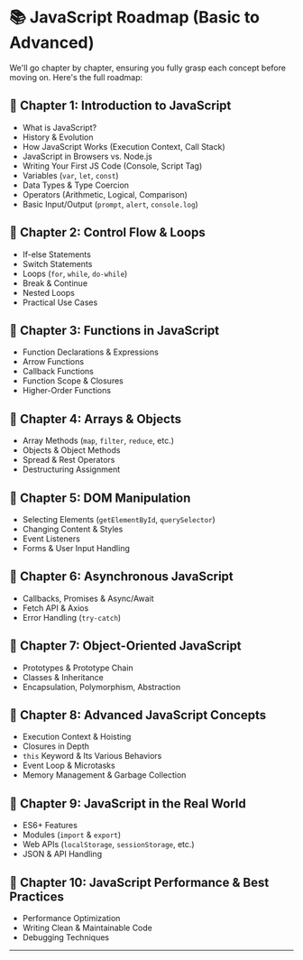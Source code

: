 # 📚 JavaScript Roadmap (Basic to Advanced)

We'll go chapter by chapter, ensuring you fully grasp each concept before moving on. Here's the full roadmap:

## **📌 Chapter 1: Introduction to JavaScript**

- What is JavaScript?
- History & Evolution
- How JavaScript Works (Execution Context, Call Stack)
- JavaScript in Browsers vs. Node.js
- Writing Your First JS Code (Console, Script Tag)
- Variables (`var`, `let`, `const`)
- Data Types & Type Coercion
- Operators (Arithmetic, Logical, Comparison)
- Basic Input/Output (`prompt`, `alert`, `console.log`)

## **📌 Chapter 2: Control Flow & Loops**

- If-else Statements
- Switch Statements
- Loops (`for`, `while`, `do-while`)
- Break & Continue
- Nested Loops
- Practical Use Cases

## **📌 Chapter 3: Functions in JavaScript**

- Function Declarations & Expressions
- Arrow Functions
- Callback Functions
- Function Scope & Closures
- Higher-Order Functions

## **📌 Chapter 4: Arrays & Objects**

- Array Methods (`map`, `filter`, `reduce`, etc.)
- Objects & Object Methods
- Spread & Rest Operators
- Destructuring Assignment

## **📌 Chapter 5: DOM Manipulation**

- Selecting Elements (`getElementById`, `querySelector`)
- Changing Content & Styles
- Event Listeners
- Forms & User Input Handling

## **📌 Chapter 6: Asynchronous JavaScript**

- Callbacks, Promises & Async/Await
- Fetch API & Axios
- Error Handling (`try-catch`)

## **📌 Chapter 7: Object-Oriented JavaScript**

- Prototypes & Prototype Chain
- Classes & Inheritance
- Encapsulation, Polymorphism, Abstraction

## **📌 Chapter 8: Advanced JavaScript Concepts**

- Execution Context & Hoisting
- Closures in Depth
- `this` Keyword & Its Various Behaviors
- Event Loop & Microtasks
- Memory Management & Garbage Collection

## **📌 Chapter 9: JavaScript in the Real World**

- ES6+ Features
- Modules (`import` & `export`)
- Web APIs (`localStorage`, `sessionStorage`, etc.)
- JSON & API Handling

## **📌 Chapter 10: JavaScript Performance & Best Practices**

- Performance Optimization
- Writing Clean & Maintainable Code
- Debugging Techniques

---
